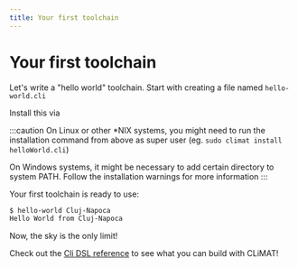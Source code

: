 ```yaml
---
title: Your first toolchain
---
```



# Your first toolchain

Let's write a "hello world" toolchain.
Start with creating a file named `hello-world.cli`
<Example/>

Install this via
<Install/>

:::caution
On Linux or other \*NIX systems, you might need to run the installation command from above as super user (eg. `sudo climat install helloWorld.cli`)

On Windows systems, it might be necessary to add certain directory to system PATH.
Follow the installation warnings for more information
:::

Your first toolchain is ready to use:

```bash title=Console
$ hello-world Cluj-Napoca
Hello World from Cluj-Napoca
```

Now, the sky is the only limit!

Check out the [Cli DSL reference](/docs/cli-dsl-reference/overview) to see what you can build with CLiMAT!
